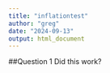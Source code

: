 ```yaml
---
title: "inflationtest"
author: "greg"
date: "2024-09-13"
output: html_document
---
```


##Question 1
Did this work?